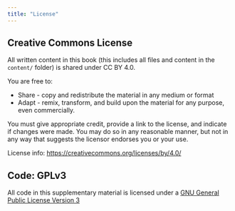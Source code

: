 ```yaml
---
title: "License"
---
```


## Creative Commons License

All written content in this book (this includes all files and content in the `content/` folder) is shared under CC BY 4.0.

You are free to:

* Share - copy and redistribute the material in any medium or format
* Adapt - remix, transform, and build upon the material for any purpose, even commercially.

You must give appropriate credit, provide a link to the license, and indicate if changes were made. You may do so in any reasonable manner, but not in any way that suggests the licensor endorses you or your use.

License info: <https://creativecommons.org/licenses/by/4.0/>

## Code: GPLv3

All code in this supplementary material is licensed under a [GNU General Public License Version 3](https://github.com/pythonhealthdatascience/stars-ciw-example/blob/main/LICENSE)